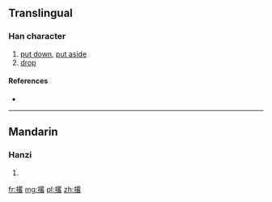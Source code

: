 ==Translingual==

===Han character===
{{Han char|rn=64|rad=手|as=11|sn=14|four=5606<sub>4</sub>|canj=手田竹口 (QWHR)|ids=⿰[[扌]][[畧]]}}

# [[put down]], [[put aside]]
# [[drop]]

====References====
* {{Han ref|kx=0453.191|dkj=12673|hdz=31946.050|uh=6482|ud=25730|bh=E1E6|bd=57830}}

----

==Mandarin==

===Hanzi===
{{cmn-hanzi|pin=[[liào]] ([[liao4]])|wg=liao<sup>4</sup>}}

# {{defn|lang=cmn|sort=手11}}

[[fr:撂]]
[[mg:撂]]
[[pl:撂]]
[[zh:撂]]
